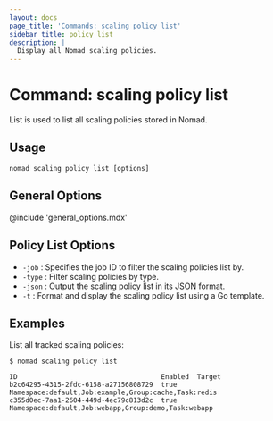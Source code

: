 ```yaml
---
layout: docs
page_title: 'Commands: scaling policy list'
sidebar_title: policy list
description: |
  Display all Nomad scaling policies.
---
```


# Command: scaling policy list

List is used to list all scaling policies stored in Nomad.

## Usage

```plaintext
nomad scaling policy list [options]
```

## General Options

@include 'general_options.mdx'

## Policy List Options

- `-job` : Specifies the job ID to filter the scaling policies list by.
- `-type` : Filter scaling policies by type.
- `-json` : Output the scaling policy list in its JSON format.
- `-t` : Format and display the scaling policy list using a Go template.

## Examples

List all tracked scaling policies:

```shell-session
$ nomad scaling policy list

ID                                    Enabled  Target
b2c64295-4315-2fdc-6158-a27156808729  true     Namespace:default,Job:example,Group:cache,Task:redis
c355d0ec-7aa1-2604-449d-4ec79c813d2c  true     Namespace:default,Job:webapp,Group:demo,Task:webapp
```
